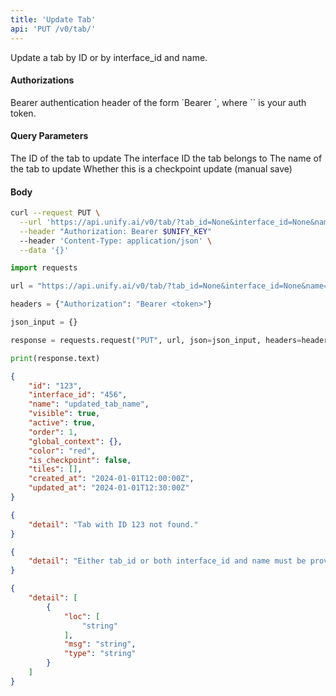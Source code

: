 ```yaml
---
title: 'Update Tab'
api: 'PUT /v0/tab/'
---
```

Update a tab by ID or by interface_id and name.

#### Authorizations

<ParamField header="Authorization" type="string" required="true">
  Bearer authentication header of the form `Bearer <token>`, where `<token>` is your auth token.
</ParamField>

#### Query Parameters

<ParamField query="tab_id" type="string | null" >
The ID of the tab to update
</ParamField>

<ParamField query="interface_id" type="string | null" >
The interface ID the tab belongs to
</ParamField>

<ParamField query="name" type="string | null" >
The name of the tab to update
</ParamField>

<ParamField query="checkpoint" type="boolean"  default={false}>
Whether this is a checkpoint update (manual save)
</ParamField>

#### Body

<ParamField body="name" type="string | null" >

</ParamField>

<ParamField body="visible" type="boolean | null" >

</ParamField>

<ParamField body="active" type="boolean | null" >

</ParamField>

<ParamField body="order" type="integer | null" >

</ParamField>

<ParamField body="global_context" type="string | null" >

</ParamField>

<ParamField body="color" type="string | null" >

</ParamField>

<RequestExample>

```bash cURL
curl --request PUT \
  --url 'https://api.unify.ai/v0/tab/?tab_id=None&interface_id=None&name=None&checkpoint=None' \
  --header "Authorization: Bearer $UNIFY_KEY"
  --header 'Content-Type: application/json' \
  --data '{}'
```

```python Python
import requests

url = "https://api.unify.ai/v0/tab/?tab_id=None&interface_id=None&name=None&checkpoint=None"

headers = {"Authorization": "Bearer <token>"}

json_input = {}

response = requests.request("PUT", url, json=json_input, headers=headers)

print(response.text)
```

</RequestExample>
<ResponseExample>

```json 200
{
    "id": "123",
    "interface_id": "456",
    "name": "updated_tab_name",
    "visible": true,
    "active": true,
    "order": 1,
    "global_context": {},
    "color": "red",
    "is_checkpoint": false,
    "tiles": [],
    "created_at": "2024-01-01T12:00:00Z",
    "updated_at": "2024-01-01T12:30:00Z"
}
```

```json 404
{
    "detail": "Tab with ID 123 not found."
}
```

```json 400
{
    "detail": "Either tab_id or both interface_id and name must be provided."
}
```

```json 422
{
    "detail": [
        {
            "loc": [
                "string"
            ],
            "msg": "string",
            "type": "string"
        }
    ]
}
```

</ResponseExample>
